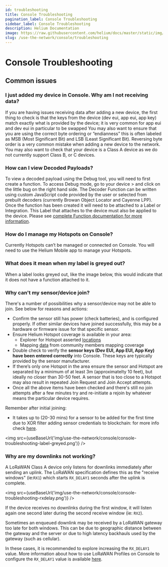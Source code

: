 ```yaml
---
id: troubleshooting
title: Console Troubleshooting
pagination_label: Console Troubleshooting
sidebar_label: Console Troubleshooting
description: Helium Documentation
image: https://raw.githubusercontent.com/helium/docs/master/static/img/link-image.png
slug: /use-the-network/console/troubleshooting
---
```


# Console Troubleshooting


## Common issues

### I just added my device in Console. Why am I not receiving data?

If you are having issues receiving data after adding a new device, the first thing to check is that
the keys from the device (dev eui, app eui, app key) match exactly what is provided by the device;
it is very common for app eui and dev eui in particular to be swapped You may also want to ensure
that you are using the correct byte ordering or “endianness” this is often labeled as MSB (Most
Significant Bit) and LSB (Least Significant Bit). Reversing byte order is a very common mistake when
adding a new device to the network. You may also want to check that your device is a Class A device
as we do not currently support Class B, or C devices.

### How can I view Decoded Payloads?

To view a decoded payload using the Debug tool, you will need to first create a function. To access
Debug mode, go to your device > and click on the little bug on the right hand side. The Decoder
Function can be written using custom JavaScript code provided by the user or selected from prebuilt
decoders (currently Browan Object Locator and Cayenne LPP). Once the function has been created it
will need to be attached to a Label or Integration. This Label that attaches to the device must also
be applied to the device. Please see
[complete Function documentation for more information](/use-the-network/console/functions/).

### How do I manage my Hotspots on Console?

Currently Hotspots can’t be managed or connected on Console. You will need to use the Helium Mobile
app to manage your Hotspots.

### What does it mean when my label is greyed out?

When a label looks greyed out, like the image below, this would indicate that it does not have a
function attached to it.

### Why can't my sensor/device join?

There's a number of possibilities why a sensor/device may not be able to join. See below for reasons
and actions:

- Confirm the sensor still has power (check batteries), and is configured properly. If other similar
  devices have joined successfully, this may be a hardware or firmware issue for that specific
  sensor.
- Ensure Helium Hotspot coverage is available in your area:
  - Explorer for Hotspot asserted [locations](https://explorer.helium.com/)
  - Mapping [data](https://mappers.helium.com/) from community members mapping coverage
- Double check to verify the **sensor keys (Dev EUI, App EUI, App Key) have been entered correctly**
  into Console. These keys are typically provided by the sensor manufacturer.
- If there’s only one Hotspot in the area ensure the sensor and Hotspot are separated by a minimum
  of at least 3m (approximatelty 10 feet), but ideally no closer than 30-50 feet. A sensor that is
  too close to a Hotspot may also result in repeated Join Request and Join Accept attempts.
- Once all the above items have been checked and there's still no join attempts after a few minutes
  try and re-initiate a rejoin by whatever means the particular device requires.

Remember after initial joining:

- It takes up to (20-30 mins) for a sensor to be added for the first time due to XOR filter adding
  sensor credentials to blockchain: for more info check
  [here](https://docs.helium.com/use-the-network/console/adding-devices/#when-adding-devices-for-the-first-time).

<img src={useBaseUrl('img/use-the-network/console/console-troubleshooting-label-greyed.png')} />

### Why are my downlinks not working?

A LoRaWAN Class A device only listens for downlinks immediately after sending an uplink. The LoRaWAN
specification defines this as the "receive windows" (ie:`RX1`) which starts `RX_DELAY1` seconds
after the uplink is complete.

<img src={useBaseUrl('img/use-the-network/console/console-troubleshooting-rxdelay.png')} />

If the device receives no downlinks during the first window, it will listen again one second later
during the second receive window (ie: `RX2`).

Sometimes an enqueued downlink may be received by a LoRaWAN gateway too late for both windows. This
can be due to geographic distance between the gateway and the server or due to high latency
backhauls used by the gateway (such as cellular).

In these cases, it is recommended to explore increasing the `RX_DELAY1` value. More information
about how to use LoRaWAN Profiles on Console to configure the `RX_DELAY1` value is available
[here](https://docs.helium.com/use-the-network/console/profiles/#receive-window-delay).
